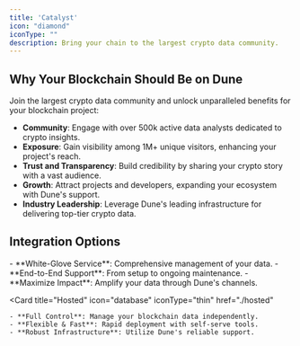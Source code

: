 ```yaml
---
title: 'Catalyst'
icon: "diamond"
iconType: ""
description: Bring your chain to the largest crypto data community.
---
```


## Why Your Blockchain Should Be on Dune

Join the largest crypto data community and unlock unparalleled benefits for your blockchain project:

- **Community**: Engage with over 500k active data analysts dedicated to crypto insights.
- **Exposure**: Gain visibility among 1M+ unique visitors, enhancing your project's reach.
- **Trust and Transparency**: Build credibility by sharing your crypto story with a vast audience.
- **Growth**: Attract projects and developers, expanding your ecosystem with Dune's support.
- **Industry Leadership**: Leverage Dune's leading infrastructure for delivering top-tier crypto data.





## Integration Options

<CardGroup cols={2}>
  <Card
    title="Fully Managed"
    icon="database"
    iconType="sharp-regular"
    href="./fully-managed"
  >
    - **White-Glove Service**: Comprehensive management of your data.
    - **End-to-End Support**: From setup to ongoing maintenance.
    - **Maximize Impact**: Amplify your data through Dune's channels.
  </Card>
  
  <Card
    title="Hosted"
    icon="database"
    iconType="thin"
    href="./hosted"
  >
    - **Full Control**: Manage your blockchain data independently.
    - **Flexible & Fast**: Rapid deployment with self-serve tools.
    - **Robust Infrastructure**: Utilize Dune's reliable support.
  </Card>
</CardGroup>